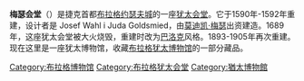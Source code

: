 '''梅瑟会堂'''（{{lang-cs|Maiselova synagoga}}）是捷克首都[[布拉格|布拉格]][[约瑟夫城_(布拉格)|约瑟夫城]]的一座[[犹太会堂|犹太会堂]]。它于1590年-1592年重建，设计者是 Josef Wahl i Juda Goldsmied，由[[莫迪凯·梅瑟|莫迪凯·梅瑟]]出资建造。1689年，这座犹太会堂被大火烧毁，重建时改为[[巴洛克|巴洛克]]风格。1893-1905年再次重建。现在这里是一座犹太博物馆，收藏[[布拉格犹太博物馆|布拉格犹太博物馆]]的一部分藏品。

{{Commonscat|Maisel Synagogue}}

{{coord|50|05|19|N|14|25|07|E|display=title|type:landmark_source:cswiki}}

[[Category:布拉格博物馆|Category:布拉格博物馆]]
[[Category:布拉格犹太会堂|Category:布拉格犹太会堂]]
[[Category:猶太博物館|Category:猶太博物館]]
